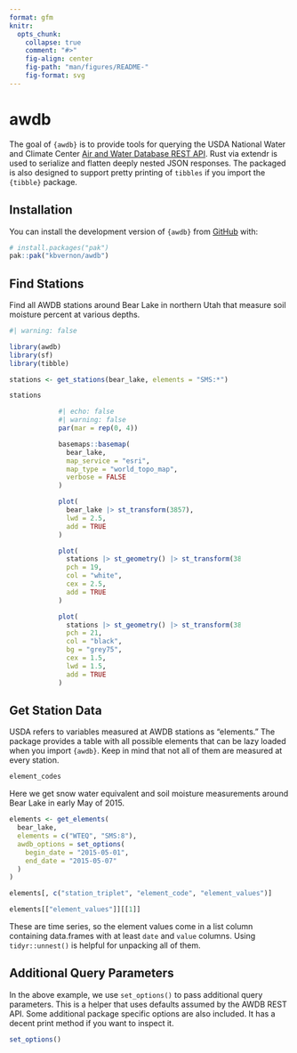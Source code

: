 ```yaml
---
format: gfm
knitr:
  opts_chunk:
    collapse: true
    comment: "#>"
    fig-align: center
    fig-path: "man/figures/README-"
    fig-format: svg
---
```


<!-- README.md is generated from README.qmd. Please edit that file -->

# awdb

<!-- badges: start -->
<!-- badges: end -->

The goal of `{awdb}` is to provide tools for querying the USDA National Water 
and Climate Center [Air and Water Database REST API](https://wcc.sc.egov.usda.gov/awdbRestApi/swagger-ui/index.html). 
Rust via extendr is used to serialize and flatten deeply nested JSON responses.
The packaged is also designed to support pretty printing of `tibbles` if you import
the `{tibble}` package.

## Installation

You can install the development version of `{awdb}` from [GitHub](https://github.com/) 
with:

``` r
# install.packages("pak")
pak::pak("kbvernon/awdb")
```

## Find Stations

Find all AWDB stations around Bear Lake in northern Utah that measure soil 
moisture percent at various depths. 

```r
#| warning: false

library(awdb)
library(sf)
library(tibble)

stations <- get_stations(bear_lake, elements = "SMS:*")

stations
```

::: {style="width: 65%; margin: 0 auto;"}
```r
#| echo: false
#| warning: false
par(mar = rep(0, 4))

basemaps::basemap(
  bear_lake, 
  map_service = "esri", 
  map_type = "world_topo_map",
  verbose = FALSE
)

plot(
  bear_lake |> st_transform(3857),
  lwd = 2.5,
  add = TRUE
)

plot(
  stations |> st_geometry() |> st_transform(3857),
  pch = 19,
  col = "white",
  cex = 2.5,
  add = TRUE
)

plot(
  stations |> st_geometry() |> st_transform(3857),
  pch = 21,
  col = "black",
  bg = "grey75",
  cex = 1.5,
  lwd = 1.5,
  add = TRUE
)
```
:::

## Get Station Data

USDA refers to variables measured at AWDB stations as "elements." The package 
provides a table with all possible elements that can be lazy loaded when you 
import `{awdb}`. Keep in mind that not all of them are measured at every 
station.

```r
element_codes
```

Here we get snow water equivalent and soil moisture measurements around Bear 
Lake in early May of 2015.

```r
elements <- get_elements(
  bear_lake,
  elements = c("WTEQ", "SMS:8"),
  awdb_options = set_options(
    begin_date = "2015-05-01",
    end_date = "2015-05-07"
  )
)

elements[, c("station_triplet", "element_code", "element_values")]

elements[["element_values"]][[1]]
```

These are time series, so the element values come in a list column containing
data.frames with at least `date` and `value` columns. Using `tidyr::unnest()` is
helpful for unpacking all of them.

## Additional Query Parameters

In the above example, we use `set_options()` to pass additional query 
parameters. This is a helper that uses defaults assumed by the AWDB REST API. 
Some additional package specific options are also included. It has a decent 
print method if you want to inspect it.

```r
set_options()
```


